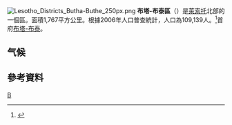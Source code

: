 {{Infobox settlement
|official_name          = Botha-Bothe
|other_name             =
|native_name            =  
|nickname               = 
|settlement_type        = [[Districts_of_Lesotho|District]]
|motto                  =
|image_skyline          = 
|imagesize              = 
|image_caption          = 
|image_flag             = 
|flag_size              =
|image_seal             = 
|seal_size              =
|image_map              = <!-- 檔案不存在 Lesotho Districts Botha-Bothe 250px.png -->
|mapsize                = 
|map_caption            = Map of Lesotho with the district highlighted
|pushpin_map            = 
|pushpin_label_position = right
|pushpin_mapsize        = 300
|pushpin_map_caption    = 
|subdivision_type       = 国家
|subdivision_name       = {{flag|Lesotho}}
|subdivision_type1      =  
|subdivision_name1      = 
|subdivision_type2      =
|subdivision_name2      =
|subdivision_type3      = 
|subdivision_name3      = 
|government_footnotes   =
|government_type        =
|leader_title           = 
|leader_name            = 
|established_title      =  
|established_date       = 
|area_magnitude         = 
|unit_pref              = Imperial
|area_footnotes         =
|area_total_km2         = 
|area_land_km2          = 1767
|population_as_of       = 2006
|population_footnotes   =
|population_note        =
|population_total       = 109529
|population_density_km2 = 62
|timezone               = [[Central_Africa_Time|CAT]] 
|utc_offset             = +2
|timezone_DST           =
|utc_offset_DST         = 
|latd=|latm=|lats=|latNS=
|longd=|longm=|longs=|longEW=
|elevation_footnotes    = 
|elevation_m            = 
|elevation_ft           = 
|postal_code_type       =  
|postal_code            =
|area_code              =
|blank_name             =
|blank_info             =
|website                = 
|footnotes              = 
}}
[[File:Lesotho_Districts_Butha-Buthe_250px.png|right]]
'''布塔-布泰區'''（{{lang-en|Butha-Buthe District}}）是[[萊索托|萊索托]]北部的一個區。面積1,767平方公里。根據2006年人口普查統計，人口為109,139人。<ref>{{cite web|url=http://www.bos.gov.ls/2006_census.htm |title=2006 census |work=Lesotho Bureau of Statistics |accessdate=2008-04-15 |deadurl=yes |archiveurl=https://web.archive.org/web/20080828172509/http://www.bos.gov.ls/2006_census.htm |archivedate=2008-08-28 }}</ref>首府[[布塔-布泰|布塔-布泰]]。

==气候==
{{Weather box
|location = 布塔-布泰區 |metric first = yes |single line = yes
|Jan high C = 26 |Feb high C = 26 |Mar high C = 24 |Apr high C = 21
|May high C = 19 |Jun high C = 16 |Jul high C = 15 |Aug high C = 20
|Sep high C = 22 |Oct high C = 26 |Nov high C = 26 |Dec high C = 27
|Jan low C = 14  |Feb low C = 14  |Mar low C = 11  |Apr low C = 5
|May low C = 5   |Jun low C = 1   |Jul low C = 1   |Aug low C = 6
|Sep low C = 5   |Oct low C = 11   |Nov low C = 13  |Dec low C = 14
|source 1 = <ref>Lesotho Bureau of Statistics. Tables A.6c and A.7c, Botha-Bothe Station, Tables_A_Geography.xls, 2008.</ref>
|Jan rain mm= 186
|Feb rain mm= 59
|Mar rain mm= 79
|Apr rain mm= 7
|May rain mm= 60
|Jun rain mm= 38
|Jul rain mm= 0
|Aug rain mm= 6
|Sep rain mm= 0
|Oct rain mm= 30
|Nov rain mm= 181
|Dec rain mm= 145
|year rain mm= 792
|source 2 = <ref>Lesotho Bureau of Statistics. Table A.5c, Botha-Bothe Station, Tables_A_Geography.xls, 2008.</ref>
|date=January 2011}}

== 參考資料 ==
{{Reflist}}

{{賴索托行政區劃}}

[[Category:萊索托行政區劃|B]]